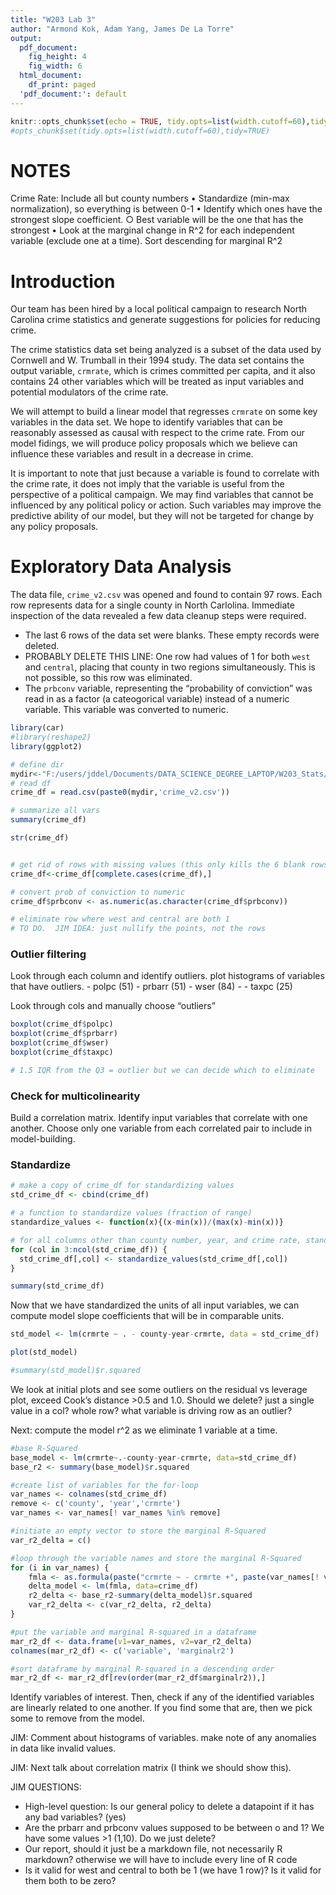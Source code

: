 ```yaml
---
title: "W203 Lab 3"
author: "Armond Kok, Adam Yang, James De La Torre"
output:
  pdf_document:
    fig_height: 4
    fig_width: 6
  html_document:
    df_print: paged
  'pdf_document:': default
---
```


```r
knitr::opts_chunk$set(echo = TRUE, tidy.opts=list(width.cutoff=60),tidy=TRUE)
#opts_chunk$set(tidy.opts=list(width.cutoff=60),tidy=TRUE)
```



# NOTES

Crime Rate: Include all but county numbers
    • Standardize (min-max normalization), so everything is between 0-1
    • Identify which ones have the strongest slope coefficient.
        ○ Best variable will be the one that has the strongest
    • Look at the marginal change in R^2 for each independent variable (exclude one at a time).
Sort descending for marginal R^2





# Introduction

Our team has been hired by a local political campaign to research North Carolina crime statistics and generate suggestions for policies for reducing crime.

The crime statistics data set being analyzed is a subset of the data used by Cornwell and W. Trumball in their 1994 study.  The data set contains the output variable, `crmrate`, which is crimes committed per capita, and it also contains 24 other variables which will be treated as input variables and potential modulators of the crime rate.

We will attempt to build a linear model that regresses `crmrate` on some key variables in the data set.  We hope to identify variables that can be reasonably assessed as causal with respect to the crime rate.  From our model fidings, we will produce policy proposals which we believe can influence these variables and result in a decrease in crime.  

It is important to note that just because a variable is found to correlate with the crime rate, it does not imply that the variable is useful from the perspective of a political campaign.  We may find variables that cannot be influenced by any political policy or action.  Such variables may improve the predictive ability of our model, but they will not be targeted for change by any policy proposals.


# Exploratory Data Analysis



The data file, `crime_v2.csv` was opened and found to contain 97 rows.  Each row represents data for a single county in North Carlolina.  Immediate inspection of the data revealed a few data cleanup steps were required.

- The last 6 rows of the data set were blanks.  These empty records were deleted.
- PROBABLY DELETE THIS LINE: One row had values of 1 for both `west` and `central`, placing that county in two regions simultaneously.  This is not possible, so this row was eliminated.
- The `prbconv` variable, representing the "probability of conviction" was read in as a factor (a cateogorical variable) instead of a numeric variable.  This variable was converted to numeric.



```R
library(car)
#library(reshape2)
library(ggplot2)

# define dir
mydir<-"F:/users/jddel/Documents/DATA_SCIENCE_DEGREE_LAPTOP/W203_Stats/Lab_03/"
# read df
crime_df = read.csv(paste0(mydir,'crime_v2.csv'))

# summarize all vars
summary(crime_df)

str(crime_df)


# get rid of rows with missing values (this only kills the 6 blank rows)
crime_df<-crime_df[complete.cases(crime_df),]

# convert prob of conviction to numeric
crime_df$prbconv <- as.numeric(as.character(crime_df$prbconv))

# eliminate row where west and central are both 1
# TO DO.  JIM IDEA: just nullify the points, not the rows

```


### Outlier filtering

Look through each column and identify outliers.
plot histograms of variables that have outliers.
- polpc (51)
- prbarr (51)
- wser (84)
  - 
- taxpc (25)


Look through cols and manually choose "outliers"



```R

boxplot(crime_df$polpc)
boxplot(crime_df$prbarr)
boxplot(crime_df$wser)
boxplot(crime_df$taxpc)

# 1.5 IQR from the Q3 = outlier but we can decide which to eliminate
```





### Check for multicolinearity

Build a correlation matrix.
Identify input variables that correlate with one another. 
Choose only one variable from each correlated pair to include in model-building.


### Standardize

```R

# make a copy of crime_df for standardizing values
std_crime_df <- cbind(crime_df)

# a function to standardize values (fraction of range)
standardize_values <- function(x){(x-min(x))/(max(x)-min(x))}

# for all columns other than county number, year, and crime rate, standardize between 0 and 1
for (col in 3:ncol(std_crime_df)) {
  std_crime_df[,col] <- standardize_values(std_crime_df[,col])
}

summary(std_crime_df)

```

Now that we have standardized the units of all input variables, we can compute model slope coefficients that will be in comparable units.


```R

std_model <- lm(crmrte ~ . - county-year-crmrte, data = std_crime_df)

plot(std_model)

#summary(std_model)$r.squared
```

We look at initial plots and see some outliers on the residual vs leverage plot, exceed Cook's distance >0.5 and 1.0.
Should we delete? just a single value in a col? whole row?  what variable is driving row as an outlier?


Next: compute the model r^2 as we eliminate 1 variable at a time.

```R
#base R-Squared
base_model <- lm(crmrte~.-county-year-crmrte, data=std_crime_df)
base_r2 <- summary(base_model)$r.squared

#create list of variables for the for-loop
var_names <- colnames(std_crime_df)
remove <- c('county', 'year','crmrte')
var_names <- var_names[! var_names %in% remove]

#initiate an empty vector to store the marginal R-Squared
var_r2_delta = c()

#loop through the variable names and store the marginal R-Squared
for (i in var_names) {
    fmla <- as.formula(paste("crmrte ~ - crmrte +", paste(var_names[! var_names %in% i], collapse= "+")))
    delta_model <- lm(fmla, data=crime_df)
    r2_delta <- base_r2-summary(delta_model)$r.squared
    var_r2_delta <- c(var_r2_delta, r2_delta)
}

#put the variable and marginal R-squared in a dataframe
mar_r2_df <- data.frame(v1=var_names, v2=var_r2_delta)
colnames(mar_r2_df) <- c('variable', 'marginalr2')

#sort dataframe by marginal R-squared in a descending order
mar_r2_df <- mar_r2_df[rev(order(mar_r2_df$marginalr2)),]
```


Identify variables of interest.  Then, check if any of the identified variables are linearly related to one another.  If you find some that are, then we pick some to remove from the model.





JIM: Comment about histograms of variables. make note of any anomalies in data like invalid values.

JIM: Next talk about correlation matrix (I think we should show this).


JIM QUESTIONS:

- High-level question: Is our general policy to delete a datapoint if it has
  any bad variables? (yes)
- Are the prbarr and prbconv values supposed to be between o and 1? We have some values >1 (1,10).  Do we just delete?
- Our report, should it just be a markdown file, not necessarily R markdown?  otherwise we will have to include every line of R code
- Is it valid for west and central to both be 1 (we have 1 row)?  Is it valid for them both to be zero?



